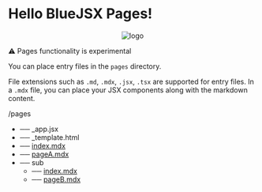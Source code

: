 # Hello BlueJSX Pages!

<div style='text-align: center'>

![logo](./bjsx.png)

</div>

⚠️ Pages functionality is experimental

You can place entry files in the `pages` directory. 


File extensions such as `.md`, `.mdx`, `.jsx`, `.tsx` are supported for entry files.
In a `.mdx` file, you can place your JSX components along with the markdown content.


/pages
- ── _app.jsx
- ── _template.html
- ── [index.mdx](./)
- ── [pageA.mdx](./pageA)
- ── sub
    - ── [index.mdx](./sub/)
    - ── [pageB.mdx](./sub/pageB)

